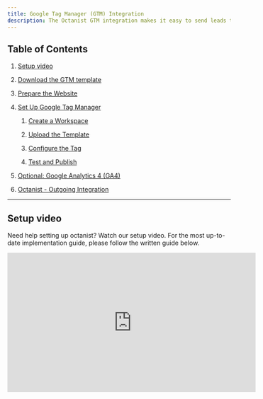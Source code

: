 ```yaml
---
title: Google Tag Manager (GTM) Integration
description: The Octanist GTM integration makes it easy to send leads to Octanist. Follow these steps to quickly set up the integration.
---
```


## Table of Contents

1. [Setup video](#setup-video)

2. [Download the GTM template](#1-download-the-gtm-template)

3. [Prepare the Website](#2-prepare-the-website)

4. [Set Up Google Tag Manager](#3-set-up-google-tag-manager)

   1. [Create a Workspace](#31-create-a-workspace)

   2. [Upload the Template](#32-upload-the-template)

   3. [Configure the Tag](#33-configure-the-tag)

   4. [Test and Publish](#34-test-and-publish)

5. [Optional: Google Analytics 4 (GA4)](#4-optional-google-analytics-4-ga4)

6. [Octanist - Outgoing Integration](#5-octanist-outgoing-integration)

***

## Setup video

Need help setting up octanist? Watch our setup video. For the most up-to-date implementation guide, please follow the written guide below.

<iframe width="560" height="315" src="https://www.youtube.com/embed/RvQqOv06XZ4?si=q8MwjZp2Y0LfMVIs" title="YouTube video player" frameborder="0" allow="accelerometer; autoplay; clipboard-write; encrypted-media; gyroscope; picture-in-picture; web-share" referrerpolicy="strict-origin-when-cross-origin" allowfullscreen />

## 1. Download the GTM template

* Navigate within Octanist to **Integrations > Incoming**.
  ![](/images/incoming-gtm-clickonincoming.jpg)

* Under **Incoming**, select **Google Tag Manager**.
  ![](/images/incoming-gtm-clickongtm.jpg)

* Download the Octanist GTM template (`template.tpl`) to your computer.
  ![](/images/incoming-gtm-clickondownloadtemplate.jpg)

* Copy the **Octanist Organization ID** and save it somewhere. You can always return here to retrieve it again.
  ![](/images/incoming-gtm-copyoctanistid.jpg)

***

## 2. Prepare the Website

* To send lead data to Octanist, the data must be available on the website. We highly recommend using a [**dataLayer**](https://developers.google.com/tag-platform/tag-manager/datalayer) **push event** to ensure consistency and robust measurement.

* Ensure the lead data is placed in the dataLayer. Ask a developer to implement the following code to activate the dataLayer push after a lead form is submitted:

> Dear \[Recipient],&#x20;
>
> We are currently in the process of setting up [Octanist](https://octanist.com/), a tool that helps us determine the true value of the leads coming through our website. To make this work and send data effectively to Octanist, we need to ensure the data is pushed to the [dataLayer](https://developers.google.com/tag-platform/tag-manager/datalayer).
>
> This will allow us to capture the necessary information using Google Tag Manager and send it to Octanist. Therefore, we kindly request adding the following code to the backend of our forms:

```html
<script>
var dataLayer = dataLayer || [];
dataLayer.push({
  event: 'submit_lead_form',
  user_data: {
    email: yourEmailVariable,
    phone_number: yourPhoneVariable,
    company_name: yourCompanyVariable // optional
  }
});
</script>
```

> Please let us know once this is in place and if you need any assistance.
>
> Kind regards,

***

## 3. Set Up Google Tag Manager

### 3.1 Create a Workspace

* Click on **Default Workspace**.

* Give the Workspace a name (e.g., *Octanist Setup*).

### 3.2 Upload the Template

* Go to **Templates > Tag Templates > New**.

* Click on the three dots in the top-right corner, select **Import**, and upload `template.tpl` (downloaded in step 1). Do not change the name of the file.

![](/images/6bbb08b8-0b1b-4eab-83f1-76f051af9fc0.png)

* **Save the template**—don't change any settings.
  ![](/images/850cd330-08af-48a6-a91a-e497b5fc1772.png)

### 3.3 Configure the Tag

* Create a new tag: **Octanist - Offline Conversion Tracking**.
  *After successfully importing the template, the Octanist Tag should appear under the Custom Tab.*

* Enter your **Octanist ID**.

* Add dataLayer variables for email address, phone number, and company name.

* Set the trigger. For example, in step 2 we created an event for the `submit_lead_form` trigger.

### 3.4 Test and Publish

* Test the form using the GTM debug mode.

* Publish the container once everything works correctly.

***

## 4. Optional: Google Analytics 4 (GA4)

* Enter the **GA4 Measurement ID** (e.g., `G-12345678`).

* Optionally add extra fields for better lead qualification.

***

## 5. Octanist - Outgoing Integration

Your data stream is now active! For setting up outgoing integrations, refer to our [Outgoing Integrations](https://docs.octanist.com/outgoing-integrations/google-ads/) documentation.